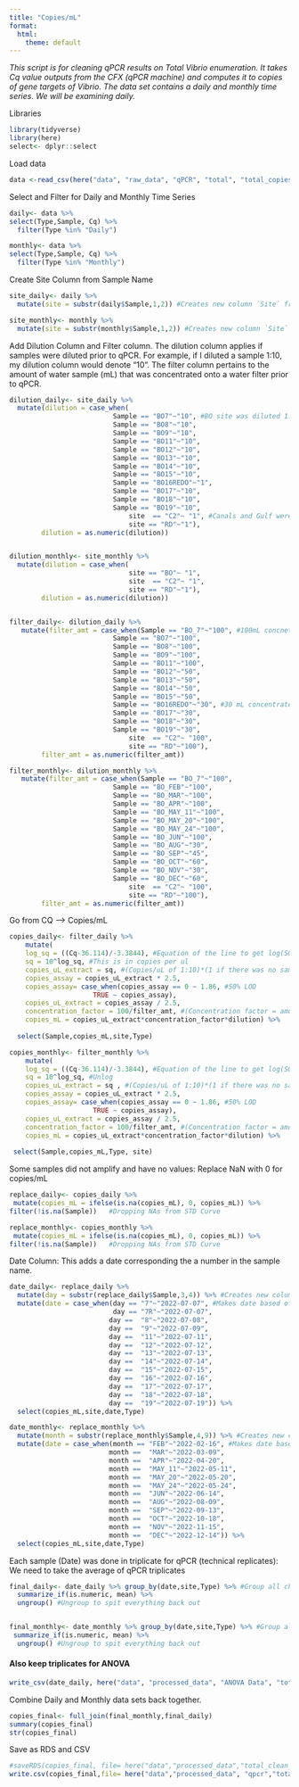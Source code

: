 ```yaml
---
title: "Copies/mL"
format:
  html:
    theme: default
---
```


*This script is for cleaning qPCR results on Total Vibrio enumeration. It takes Cq value outputs from the CFX (qPCR machine) and computes it to copies of gene targets of Vibrio. The data set contains a daily and monthly time series. We will be examining daily.*

Libraries

```r
library(tidyverse)
library(here)
select<- dplyr::select
```

Load data

```r
data <-read_csv(here("data", "raw_data", "qPCR", "total", "total_copies_mon_daily.csv"))
```

Select and Filter for Daily and Monthly Time Series

```r
daily<- data %>%
select(Type,Sample, Cq) %>%
  filter(Type %in% "Daily")

monthly<- data %>%
select(Type,Sample, Cq) %>%
  filter(Type %in% "Monthly")
```

Create Site Column from Sample Name

```r
site_daily<- daily %>%
  mutate(site = substr(daily$Sample,1,2)) #Creates new column `Site` from the first two letters in `Sample` (BO16 becomes BO)

site_monthly<- monthly %>%
  mutate(site = substr(monthly$Sample,1,2)) #Creates new column `Site` from the first two letters in `Sample` (BO16 becomes BO)
```

Add Dilution Column and Filter column. The dilution column applies if samples were diluted prior to qPCR. For example, if I diluted a sample 1:10, my dilution column would denote "10". The filter column pertains to the amount of water sample (mL) that was concentrated onto a water filter prior to qPCR.

```r
dilution_daily<- site_daily %>%
  mutate(dilution = case_when(
                          Sample == "BO7"~"10", #BO site was diluted 1:10
                          Sample == "BO8"~"10",
                          Sample == "BO9"~"10",
                          Sample == "BO11"~"10",
                          Sample == "BO12"~"10",
                          Sample == "BO13"~"10",
                          Sample == "BO14"~"10",
                          Sample == "BO15"~"10",
                          Sample == "BO16REDO"~"1",
                          Sample == "BO17"~"10",
                          Sample == "BO18"~"10",
                          Sample == "BO19"~"10",
                              site  == "C2"~ "1", #Canals and Gulf were not diluted
                              site == "RD"~"1"), 
        dilution = as.numeric(dilution)) 


dilution_monthly<- site_monthly %>%
  mutate(dilution = case_when(
                              site == "BO"~ "1",
                              site  == "C2"~ "1",
                              site == "RD"~"1"), 
        dilution = as.numeric(dilution))


filter_daily<- dilution_daily %>%
   mutate(filter_amt = case_when(Sample == "BO_7"~"100", #100mL concnetrated onto filter
                          Sample == "BO7"~"100",
                          Sample == "BO8"~"100",
                          Sample == "BO9"~"100",
                          Sample == "BO11"~"100",
                          Sample == "BO12"~"50",
                          Sample == "BO13"~"50",
                          Sample == "BO14"~"50",
                          Sample == "BO15"~"50",
                          Sample == "BO16REDO"~"30", #30 mL concentrated onto filter 
                          Sample == "BO17"~"30",
                          Sample == "BO18"~"30",
                          Sample == "BO19"~"30",
                              site  == "C2"~ "100",
                              site == "RD"~"100"),
        filter_amt = as.numeric(filter_amt)) 

filter_monthly<- dilution_monthly %>%
   mutate(filter_amt = case_when(Sample == "BO_7"~"100",
                          Sample == "BO_FEB"~"100",
                          Sample == "BO_MAR"~"100",
                          Sample == "BO_APR"~"100",
                          Sample == "BO_MAY_11"~"100",
                          Sample == "BO_MAY_20"~"100",
                          Sample == "BO_MAY_24"~"100",
                          Sample == "BO_JUN"~"100",
                          Sample == "BO_AUG"~"30",
                          Sample == "BO_SEP"~"45",
                          Sample == "BO_OCT"~"60",
                          Sample == "BO_NOV"~"30",
                          Sample == "BO_DEC"~"60",
                              site  == "C2"~ "100",
                              site == "RD"~"100"),
        filter_amt = as.numeric(filter_amt)) 
```

Go from CQ --> Copies/mL

```r
copies_daily<- filter_daily %>%
    mutate(
    log_sq = ((Cq-36.114)/-3.3844), #Equation of the line to get log(SQ):  This comes from running a standard curve during qPCR. 
    sq = 10^log_sq, #This is in copies per ul
    copies_uL_extract = sq, #(Copies/uL of 1:10)*(1 if there was no sample dilution // *10 if there was a 1:10 dilution etc.)
    copies_assay = copies_uL_extract * 2.5,
    copies_assay= case_when(copies_assay == 0 ~ 1.86, #50% LOD
                     TRUE ~ copies_assay),
    copies_uL_extract = copies_assay / 2.5,
    concentration_factor = 100/filter_amt, #(Concentration factor = amount of eluted DNA from ZYMO) / (filter amount from vacuum filtration)
    copies_mL = copies_uL_extract*concentration_factor*dilution) %>%
    
  select(Sample,copies_mL,site,Type)

copies_monthly<- filter_monthly %>%
    mutate(
    log_sq = ((Cq-36.114)/-3.3844), #Equation of the line to get log(SQ)
    sq = 10^log_sq, #Unlog 
    copies_uL_extract = sq , #(Copies/uL of 1:10)*(1 if there was no sample dilution // *10 if there was a 1:10 dilution etc.)
    copies_assay = copies_uL_extract * 2.5,
    copies_assay= case_when(copies_assay == 0 ~ 1.86, #50% LOD
                     TRUE ~ copies_assay),
    copies_uL_extract = copies_assay / 2.5,
    concentration_factor = 100/filter_amt, #(Concentration factor = amount of eluted DNA from ZYMO) / (filter amount from vacuum filtration)
    copies_mL = copies_uL_extract*concentration_factor*dilution) %>%
    
 select(Sample,copies_mL,Type, site)

```

Some samples did not amplify and have no values: Replace NaN with 0 for copies/mL

```r
replace_daily<- copies_daily %>% 
 mutate(copies_mL = ifelse(is.na(copies_mL), 0, copies_mL)) %>%
filter(!is.na(Sample))   #Dropping NAs from STD Curve 

replace_monthly<- copies_monthly %>% 
 mutate(copies_mL = ifelse(is.na(copies_mL), 0, copies_mL)) %>%
filter(!is.na(Sample))   #Dropping NAs from STD Curve 
```

Date Column: This adds a date corresponding the a number in the sample name.

```r
date_daily<- replace_daily %>%
  mutate(day = substr(replace_daily$Sample,3,4)) %>% #Creates new column `day` 
  mutate(date = case_when(day == "7"~"2022-07-07", #Makes date based off of day
                          day == "7R"~"2022-07-07",
                         day ==  "8"~"2022-07-08",
                         day ==  "9"~"2022-07-09",
                         day ==  "11"~"2022-07-11",
                         day ==  "12"~"2022-07-12",
                         day ==  "13"~"2022-07-13",
                         day ==  "14"~"2022-07-14",
                         day ==  "15"~"2022-07-15",
                         day ==  "16"~"2022-07-16",
                         day ==  "17"~"2022-07-17",
                         day ==  "18"~"2022-07-18",
                         day ==  "19"~"2022-07-19")) %>%
  select(copies_mL,site,date,Type)

date_monthly<- replace_monthly %>%
  mutate(month = substr(replace_monthly$Sample,4,9)) %>% #Creates new column `month` 
  mutate(date = case_when(month == "FEB"~"2022-02-16", #Makes date based off of day
                         month ==  "MAR"~"2022-03-09",
                         month ==  "APR"~"2022-04-20",
                         month ==  "MAY_11"~"2022-05-11",
                         month ==  "MAY_20"~"2022-05-20",
                         month ==  "MAY_24"~"2022-05-24",
                         month ==  "JUN"~"2022-06-14",
                         month ==  "AUG"~"2022-08-09",
                         month ==  "SEP"~"2022-09-13",
                         month ==  "OCT"~"2022-10-18",
                         month ==  "NOV"~"2022-11-15",
                         month ==  "DEC"~"2022-12-14")) %>%
  select(copies_mL,site,date,Type)

```

Each sample (Date) was done in triplicate for qPCR (technical replicates): We need to take the average of qPCR triplicates

```r
final_daily<- date_daily %>% group_by(date,site,Type) %>% #Group all chr together. All that should be left out is the numeric vector we want to work with (in this case, copies_mL)
  summarize_if(is.numeric, mean) %>%
  ungroup() #Ungroup to spit everything back out


final_monthly<- date_monthly %>% group_by(date,site,Type) %>% #Group all chr together. All that should be left out is the numeric vector we want to work with (in this case, copies_mL)
 summarize_if(is.numeric, mean) %>%
  ungroup() #Ungroup to spit everything back out
```

#### Also keep triplicates for ANOVA

```r
write_csv(date_daily, here("data", "processed_data", "ANOVA Data", "total_vibrio"))
```

Combine Daily and Monthly data sets back together.

```r
copies_final<- full_join(final_monthly,final_daily)
summary(copies_final)
str(copies_final)
```

Save as RDS and CSV

```r
#saveRDS(copies_final, file= here("data","processed_data","total_clean_copies.rds"))
write.csv(copies_final,file= here("data","processed_data", "qpcr","total_clean_copies.csv")) 

```
